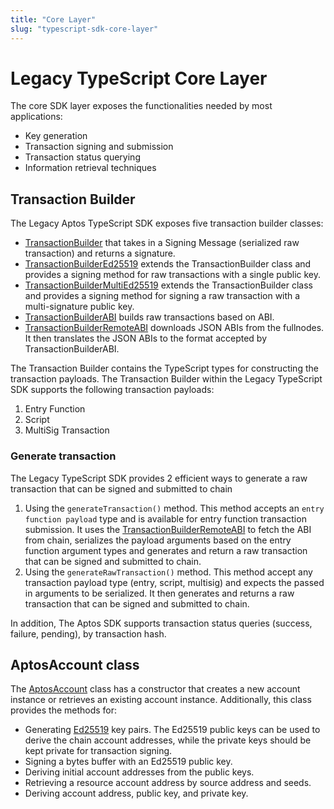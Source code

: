 ```yaml
---
title: "Core Layer"
slug: "typescript-sdk-core-layer"
---
```


# Legacy TypeScript Core Layer

The core SDK layer exposes the functionalities needed by most applications:

- Key generation
- Transaction signing and submission
- Transaction status querying
- Information retrieval techniques

## Transaction Builder

The Legacy Aptos TypeScript SDK exposes five transaction builder classes:

- [TransactionBuilder](https://aptos-labs.github.io/ts-sdk-doc/classes/TransactionBuilder.html) that takes in a Signing Message (serialized raw transaction) and returns a signature.
- [TransactionBuilderEd25519](https://aptos-labs.github.io/ts-sdk-doc/classes/TransactionBuilderEd25519.html) extends the TransactionBuilder class and provides a signing method for raw transactions with a single public key.
- [TransactionBuilderMultiEd25519](https://aptos-labs.github.io/ts-sdk-doc/classes/TransactionBuilderMultiEd25519.html) extends the TransactionBuilder class and provides a signing method for signing a raw transaction with a multi-signature public key.
- [TransactionBuilderABI](https://aptos-labs.github.io/ts-sdk-doc/classes/TransactionBuilderABI.html) builds raw transactions based on ABI.
- [TransactionBuilderRemoteABI](https://aptos-labs.github.io/ts-sdk-doc/classes/TransactionBuilderRemoteABI.html) downloads JSON ABIs from the fullnodes. It then translates the JSON ABIs to the format accepted by TransactionBuilderABI.

The Transaction Builder contains the TypeScript types for constructing the transaction payloads. The Transaction Builder within the Legacy TypeScript SDK supports the following transaction payloads:

1. Entry Function
2. Script
3. MultiSig Transaction

### Generate transaction

The Legacy TypeScript SDK provides 2 efficient ways to generate a raw transaction that can be signed and submitted to chain

1. Using the `generateTransaction()` method. This method accepts an `entry function payload` type and is available for entry function transaction submission. It uses the [TransactionBuilderRemoteABI](https://aptos-labs.github.io/ts-sdk-doc/classes/TransactionBuilderRemoteABI.html) to fetch the ABI from chain, serializes the payload arguments based on the entry function argument types and generates and return a raw transaction that can be signed and submitted to chain.
2. Using the `generateRawTransaction()` method. This method accept any transaction payload type (entry, script, multisig) and expects the passed in arguments to be serialized. It then generates and returns a raw transaction that can be signed and submitted to chain.

In addition, The Aptos SDK supports transaction status queries (success, failure, pending), by transaction hash.

## AptosAccount class

The [AptosAccount](https://aptos-labs.github.io/ts-sdk-doc/classes/AptosAccount.html) class has a constructor that creates a new account instance or retrieves an existing account instance. Additionally, this class provides the methods for:

- Generating [Ed25519](https://ed25519.cr.yp.to/) key pairs. The Ed25519 public keys can be used to derive the chain account addresses, while the private keys should be kept private for transaction signing.
- Signing a bytes buffer with an Ed25519 public key.
- Deriving initial account addresses from the public keys.
- Retrieving a resource account address by source address and seeds.
- Deriving account address, public key, and private key.

